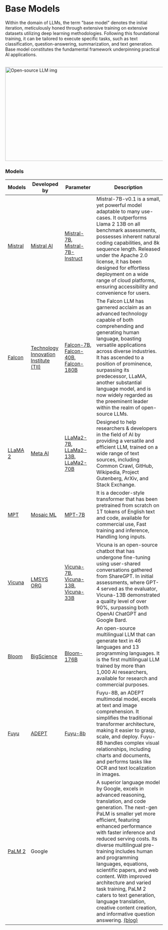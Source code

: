 # Base Models

Within the domain of LLMs, the term "base model" denotes the initial iteration, meticulously honed through extensive training on extensive datasets utilizing deep learning methodologies. Following this foundational training, it can be tailored to execute specific tasks, such as text classification, question-answering, summarization, and text generation. Base model constitutes the fundamental framework underpinning practical AI applications.

<br/>


<div style={{ position: "relative" }}>
  <Image
    src="/static/img/osLLm.png"
    alt="Open-source LLM img"
    height="300"
    width="1000"
    priority
  />
</div>


### Models

| Models                                              | Developed by                                                                 | Parameter                                                                                                                                                                                      | Description                                                                                                                                                                                                                                                                                                                                                                                                                                                                                                                                                                                                                         |
| --------------------------------------------------- | ---------------------------------------------------------------------------- | ---------------------------------------------------------------------------------------------------------------------------------------------------------------------------------------------- | ----------------------------------------------------------------------------------------------------------------------------------------------------------------------------------------------------------------------------------------------------------------------------------------------------------------------------------------------------------------------------------------------------------------------------------------------------------------------------------------------------------------------------------------------------------------------------------------------------------------------------------- |
| [Mistral](https://mistral.ai/product/)              | [Mistral AI](https://mistral.ai/)                                            | [Mistral-7B](https://huggingface.co/mistralai/Mistral-7B-v0.1), [Mistral-7B-Instruct](https://huggingface.co/mistralai/Mistral-7B-Instruct-v0.1)                                               | Mistral-7B-v0.1 is a small, yet powerful model adaptable to many use-cases. It outperforms Llama 2 13B on all benchmark assessments, possesses inherent natural coding capabilities, and 8k sequence length. Released under the Apache 2.0 license, it has been designed for effortless deployment on a wide range of cloud platforms, ensuring accessibility and convenience for users.                                                                                                                                                                                                                                            |
| [Falcon](https://falconllm.tii.ae/)                 | [Technology Innovation Institute (TII)](https://falconllm.tii.ae/index.html) | [Falcon-7B](https://huggingface.co/tiiuae/falcon-7b), [Falcon-40B](https://huggingface.co/tiiuae/falcon-40b), [Falcon-180B](https://huggingface.co/tiiuae/falcon-180B)                         | The Falcon LLM has garnered acclaim as an advanced technology capable of both comprehending and generating human language, boasting versatile applications across diverse industries. It has ascended to a position of prominence, surpassing its predecessor, LLaMA, another substantial language model, and is now widely regarded as the preeminent leader within the realm of open-source LLMs.                                                                                                                                                                                                                                 |
| [LLaMA 2](https://ai.meta.com/llama/)               | [Meta AI](https://ai.meta.com/)                                              | [LLaMa2-7B](https://huggingface.co/meta-llama/Llama-2-7b), [LLaMa2-13B](https://huggingface.co/meta-llama/Llama-2-13b-hf), [LLaMa2-70B](https://huggingface.co/meta-llama/Llama-2-70b-chat-hf) | Designed to help researchers & developers in the field of AI by providing a versatile and efficient LLM, trained on a wide range of text sources, including Common Crawl, GitHub, Wikipedia, Project Gutenberg, ArXiv, and Stack Exchange.                                                                                                                                                                                                                                                                                                                                                                                          |
| [MPT](https://www.mosaicml.com/mpt)                 | [Mosaic ML](https://www.mosaicml.com/)                                       | [MPT-7B](https://huggingface.co/mosaicml/mpt-7b)                                                                                                                                               | It is a decoder-style transformer that has been pretrained from scratch on 1T tokens of English text and code, available for commercial use, Fast training and inference, Handling long inputs.                                                                                                                                                                                                                                                                                                                                                                                                                                     |
| [Vicuna](https://lmsys.org/blog/2023-03-30-vicuna/) | [LMSYS ORG](https://lmsys.org/)                                              | [Vicuna-7B](https://huggingface.co/lmsys/vicuna-7b-v1.5), [Vicuna-13B](https://huggingface.co/lmsys/vicuna-13b-v1.5-16k), [Vicuna-33B](https://huggingface.co/lmsys/vicuna-33b-v1.3)           | Vicuna is an open-source chatbot that has undergone fine-tuning using user-shared conversations gathered from ShareGPT. In initial assessments, where GPT-4 served as the evaluator, Vicuna-13B demonstrated a quality level of over 90%, surpassing both OpenAI ChatGPT and Google Bard.                                                                                                                                                                                                                                                                                                                                           |
| [Bloom](https://huggingface.co/bigscience/bloom)    | [BigScience](https://bigscience.huggingface.co/)                             | [Bloom-176B](https://huggingface.co/bigscience/bloom)                                                                                                                                          | An open-source multilingual LLM that can generate text in 46 languages and 13 programming languages. It is the first multilingual LLM trained by more than 1,000 AI researchers, available for research and commercial purposes.                                                                                                                                                                                                                                                                                                                                                                                                    |
| [Fuyu](https://www.adept.ai/blog/fuyu-8b)           | [ADEPT](https://www.adept.ai/)                                               | [Fuyu-8b](https://huggingface.co/adept/fuyu-8b)                                                                                                                                                | Fuyu-8B, an ADEPT multimodal model, excels at text and image comprehension. It simplifies the traditional transformer architecture, making it easier to grasp, scale, and deploy. Fuyu-8B handles complex visual relationships, including charts and documents, and performs tasks like OCR and text localization in images.                                                                                                                                                                                                                                                                                                        |
| [PaLM 2](https://ai.google/discover/palm2/)         | Google                                                                       |                                                                                                                                                                                                | A superior language model by Google, excels in advanced reasoning, translation, and code generation. The next-gen PaLM is smaller yet more efficient, featuring enhanced performance with faster inference and reduced serving costs. Its diverse multilingual pre-training includes human and programming languages, equations, scientific papers, and web content. With improved architecture and varied task training, PaLM 2 caters to text generation, language translation, creative content creation, and informative question answering. [(blog)](https://blog.google/technology/ai/google-palm-2-ai-large-language-model/) |
